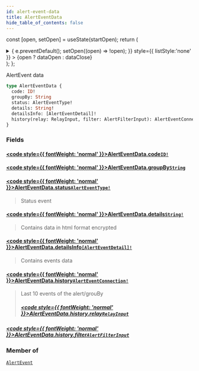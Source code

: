 ```yaml
---
id: alert-event-data
title: AlertEventData
hide_table_of_contents: false
---
```






const [open, setOpen] = useState(startOpen);
return (
<details {...(open ? { open: true } : {})} className="details" style={{ border:'none', boxShadow:'none', background:'var(--ifm-background-color)' }}>
<summary
onClick={(e) => {
e.preventDefault();
setOpen((open) => !open);
}}
style={{ listStyle:'none' }} >
{open ? dataOpen : dataClose}
</summary>
{open && children}
</details>
);
};

AlertEvent data

```graphql
type AlertEventData {
  code: ID!
  groupBy: String
  status: AlertEventType!
  details: String!
  detailsInfo: [AlertEventDetail]!
  history(relay: RelayInput, filter: AlertFilterInput): AlertEventConnection!
}
```

### Fields

#### [<code style={{ fontWeight: 'normal' }}>AlertEventData.<b>code</b></code>](#)<Bullet />[`ID!`](/api/scalars/id) <Badge class="badge badge--secondary" text="non-null"/> <Badge class="badge badge--secondary" text="scalar"/>

>

#### [<code style={{ fontWeight: 'normal' }}>AlertEventData.<b>groupBy</b></code>](#)<Bullet />[`String`](/api/scalars/string) <Badge class="badge badge--secondary" text="scalar"/>

>

#### [<code style={{ fontWeight: 'normal' }}>AlertEventData.<b>status</b></code>](#)<Bullet />[`AlertEventType!`](/api/enums/alert-event-type) <Badge class="badge badge--secondary" text="non-null"/> <Badge class="badge badge--secondary" text="enum"/>

> Status event

#### [<code style={{ fontWeight: 'normal' }}>AlertEventData.<b>details</b></code>](#)<Bullet />[`String!`](/api/scalars/string) <Badge class="badge badge--secondary" text="non-null"/> <Badge class="badge badge--secondary" text="scalar"/>

> Contains data in html format encrypted

#### [<code style={{ fontWeight: 'normal' }}>AlertEventData.<b>detailsInfo</b></code>](#)<Bullet />[`[AlertEventDetail]!`](/api/objects/alert-event-detail) <Badge class="badge badge--secondary" text="non-null"/> <Badge class="badge badge--secondary" text="object"/>

> Contains events data

#### [<code style={{ fontWeight: 'normal' }}>AlertEventData.<b>history</b></code>](#)<Bullet />[`AlertEventConnection!`](/api/objects/alert-event-connection) <Badge class="badge badge--secondary" text="non-null"/> <Badge class="badge badge--secondary" text="object"/>

> Last 10 events of the alert/grouBy
>
> ##### [<code style={{ fontWeight: 'normal' }}>AlertEventData.history.<b>relay</b></code>](#)<Bullet />[`RelayInput`](/api/inputs/relay-input) <Badge class="badge badge--secondary" text="input"/>

##### [<code style={{ fontWeight: 'normal' }}>AlertEventData.history.<b>filter</b></code>](#)<Bullet />[`AlertFilterInput`](/api/inputs/alert-filter-input) <Badge class="badge badge--secondary" text="input"/>

>

### Member of

[`AlertEvent`](/api/objects/alert-event) <Badge class="badge badge--secondary" text="object"/>
